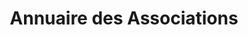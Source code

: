 ---
layout: ../../../layouts/AssoSort.astro
title: "Annuaire des Associations"
typeFilter: ecologie
affiliationFilter: polytech
---